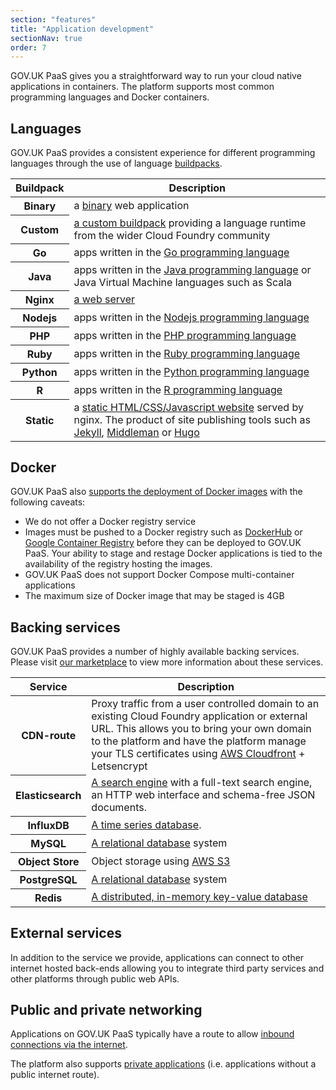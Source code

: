 ```yaml
---
section: "features"
title: "Application development"
sectionNav: true
order: 7
---
```


GOV.UK PaaS gives you a straightforward way to run your cloud native applications in containers. The platform supports most common programming languages and Docker containers.

## Languages

GOV.UK PaaS provides a consistent experience for different programming languages through the use of language [buildpacks](https://docs.cloudfoundry.org/buildpacks/).

<table className="govuk-table">
  <thead className="govuk-table__head">
    <tr className="govuk-table__row">
      <th scope="col" className="govuk-table__header">Buildpack</th>
      <th scope="col" className="govuk-table__header">Description</th>
    </tr>
  </thead>
  <tbody className="govuk-table__body">
    <tr className="govuk-table__row">
      <th scope="row" className="govuk-table__cell">Binary</th>
      <td className="govuk-table__cell">a <a href="https://docs.cloudfoundry.org/buildpacks/binary/index.html">binary</a> web application</td>
    </tr>
      <tr className="govuk-table__row">
      <th scope="row" className="govuk-table__cell">Custom</th>
    <td className="govuk-table__cell"><a href="https://docs.cloudfoundry.org/buildpacks/custom.html">a custom buildpack</a> providing a language runtime from the wider Cloud Foundry community</td>
    </tr>
    <tr className="govuk-table__row">
      <th scope="row" className="govuk-table__cell">Go</th>
      <td className="govuk-table__cell">apps written in the <a href="https://docs.cloudfoundry.org/buildpacks/go/index.html">Go programming language</a></td>
    </tr>
    <tr className="govuk-table__row">
      <th scope="row" className="govuk-table__cell">Java</th>
      <td className="govuk-table__cell">apps written in the <a href="https://docs.cloudfoundry.org/buildpacks/java/index.html">Java programming language</a> or Java Virtual Machine languages such as Scala</td>
    </tr>
    <tr className="govuk-table__row">
      <th scope="row" className="govuk-table__cell">Nginx</th>
      <td className="govuk-table__cell"><a href="https://docs.cloudfoundry.org/buildpacks/nginx/index.html">a web server</a></td>
    </tr>
    <tr className="govuk-table__row">
      <th scope="row" className="govuk-table__cell">Nodejs</th>
      <td className="govuk-table__cell">apps written in the <a href="https://docs.cloudfoundry.org/buildpacks/node/index.html">Nodejs programming language</a></td>
    </tr>
    <tr className="govuk-table__row">
      <th scope="row" className="govuk-table__cell">PHP</th>
      <td className="govuk-table__cell">apps written in the <a href="https://docs.cloudfoundry.org/buildpacks/php/index.html">PHP programming language</a></td>
    </tr>
    <tr className="govuk-table__row">
      <th scope="row" className="govuk-table__cell">Ruby</th>
      <td className="govuk-table__cell">apps written in the <a href="https://docs.cloudfoundry.org/buildpacks/ruby/index.html">Ruby programming language</a></td>
    </tr>
    <tr className="govuk-table__row">
      <th scope="row" className="govuk-table__cell">Python</th>
      <td className="govuk-table__cell">apps written in the <a href="https://docs.cloudfoundry.org/buildpacks/python/index.html">Python programming language</a></td>
    </tr>
    <tr className="govuk-table__row">
      <th scope="row" className="govuk-table__cell">R</th>
      <td className="govuk-table__cell">apps written in the <a href="https://docs.cloudfoundry.org/buildpacks/r/index.html">R programming language</a></td>
    </tr>
    <tr className="govuk-table__row">
      <th scope="row" className="govuk-table__cell">Static</th>
      <td className="govuk-table__cell">a <a href="https://docs.cloudfoundry.org/buildpacks/staticfile/index.html">static HTML/CSS/Javascript website</a> served by nginx. The product of site publishing tools such as <a href="https://jekyllrb.com/">Jekyll</a>, <a href="https://middlemanapp.com/">Middleman</a> or <a href="https://gohugo.io/">Hugo</a></td>
    </tr>
  </tbody>
</table>

## Docker

GOV.UK PaaS also [supports the deployment of Docker images](https://docs.cloud.service.gov.uk/deploying_apps.html#deploy-a-docker-image) with the following caveats:

-   We do not offer a Docker registry service
-   Images must be pushed to a Docker registry such as [DockerHub](https://hub.docker.com/) or [Google Container Registry](https://cloud.google.com/container-registry) before they can be deployed to GOV.UK PaaS. Your ability to stage and restage Docker applications is tied to the availability of the registry hosting the images.
-   GOV.UK PaaS does not support Docker Compose multi-container applications
-   The maximum size of Docker image that may be staged is 4GB

## Backing services

GOV.UK PaaS provides a number of highly available backing services. Please visit [our marketplace](https://admin.london.cloud.service.gov.uk/marketplace) to view more information about these services.

<table className="govuk-table">
  <thead className="govuk-table__head">
    <tr className="govuk-table__row">
      <th scope="col" className="govuk-table__header">Service</th>
      <th scope="col" className="govuk-table__header">Description</th>
    </tr>
  </thead>
  <tbody className="govuk-table__body">
    <tr className="govuk-table__row">
      <th scope="row" className="govuk-table__cell">CDN-route</th>
      <td className="govuk-table__cell">Proxy traffic from a user controlled domain to an existing Cloud Foundry application or external URL. This allows you to bring your own domain to the platform and have the platform manage your TLS certificates using <a href="https://aws.amazon.com/cloudfront/">AWS Cloudfront</a> + Letsencrypt</td>
    </tr>
    <tr className="govuk-table__row">
      <th scope="row" className="govuk-table__cell">Elasticsearch</th>
      <td className="govuk-table__cell"><a href="https://www.elastic.co/products/elasticsearch">A search engine</a> with a full-text search engine, an HTTP web interface and schema-free JSON documents.</td>
    </tr>
    <tr className="govuk-table__row">
      <th scope="row" className="govuk-table__cell">InfluxDB</th>
      <td className="govuk-table__cell"><a href="https://www.influxdata.com/products/">A time series database</a>.</td>
    </tr>
    <tr className="govuk-table__row">
      <th scope="row" className="govuk-table__cell">MySQL</th>
      <td className="govuk-table__cell"><a href="https://www.mysql.com/">A relational database</a> system</td>
    </tr>
    <tr className="govuk-table__row">
      <th scope="row" className="govuk-table__cell">Object Store</th>
      <td className="govuk-table__cell">Object storage using <a href="https://aws.amazon.com/s3/">AWS S3</a></td>
    </tr>
    <tr className="govuk-table__row">
      <th scope="row" className="govuk-table__cell">PostgreSQL</th>
      <td className="govuk-table__cell"><a href="https://www.postgresql.org/">A relational database</a> system</td>
    </tr>
    <tr className="govuk-table__row">
      <th scope="row" className="govuk-table__cell">Redis</th>
      <td className="govuk-table__cell"><a href="https://redis.io/">A distributed, in-memory key-value database</a></td>
    </tr>
  </tbody>
</table>

## External services

In addition to the service we provide, applications can connect to other internet hosted back-ends allowing you to integrate third party services and other platforms through public web APIs.

## Public and private networking

Applications on GOV.UK PaaS typically have a route to allow [inbound connections via the internet](https://docs.cloud.service.gov.uk/deploying_apps.html#deploying-public-apps).

The platform also supports [private applications](https://docs.cloud.service.gov.uk/deploying_apps.html#deploying-private-apps) (i.e. applications without a public internet route).
